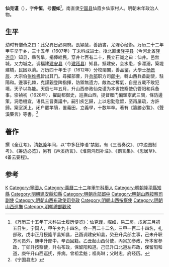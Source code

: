 '''仙克谨'''（{{bd|1562年||1642年||Xian}}），字'''仲恒'''，号'''偓如'''<ref>《万历三十五年丁未科进士履历便览》：仙克谨，崛如，易二房，戊寅三月初五日生，宁国人，甲午乡九十四名，会一百二十二名，三甲一百二十四名，礼部政，戊申正月授隆平县知县，己酉调建安知县，癸丑升兵部主事，己未升职方司员外，庚申升郎中，辛酉回籍。乙丑起山西付使，丙寅加参政，升本省参政，丁卯升按察使，升右布政，保留阳和道。己巳升口北道左布政，保留阳和道，庚午升山西巡抚，养病。曾祖孟魁；祖尚琳；父时忠，府经历。</ref>，南直隶[[宁国县|宁国县]]仙霞乡仙家村人。明朝末年政治人物。

==生平==
幼时有僧奇之曰：此兒異日必開府。長穎慧，善讀書，尤殫心经術。万历二十二年甲午举于乡，三十五年（1607年）丁未科成进士。授北直隶[[隆平县|隆平县]]（今河北省[[隆尧县|隆尧县]]）知县，縣苦旱，捐俸給民，穿井七百有二十，民立石識之曰：仙井。邑無城，又力城之。调福建[[建安县|建安县]]（今[[建瓯县|建瓯县]]）知县，抵建安，会水患，多漂溺，築堤建橋，民困以濟。万历四十年壬子（1612年）分校閩闈，善品鉴，大學士[[杨景辰|杨景辰]]、大宗伯[[张维机|张维机]]皆出其门。尋擢部曹，升[[兵部|兵部]]职方司[[郎中_(官职)|郎中]]，轉山西兵备副使，駐陽和。邊事孔棘，克謹親登陴指揮，防禦無遗力，敵為之奪氣，自是五載不敢犯境，天子以為能。天启七年五月，升山西参政仙克谨为本省按察使仍管阳和兵备事。崇禎初（1628年），擢副都御史，巡撫山西，提督雁门偏頭寧武三關，條防邊策，洞悉機宜，语具三晋奏議中。嗣引疾乞歸，上以忠勤慰留，至再屡疏，方許歸。築室溪上，闭户罷竿牘，置義田，立義學，十数年卒。著有《籌勝必覧》、《聲溪藥言》等書。<ref>《宁国县志》</ref>

==著作==
撰《全辽考》。清[[乾隆|乾隆]]年间，以“中多狂悖语”禁毀。有《三晋奏议》、《中边图制考》、《筹边必览》，另有《声溪药言》、《淮南鸿烈补注》、《鹦言集》、《思居草》、《备云要程》。

==参考==
{{reflist}}

{{start box}}
{{s-off}}
{{s-before|[[陸世科|陸世科]]}}
{{s-title|明朝建安縣知縣|萬曆年間}}
{{s-after|[[陳睿謨|陳睿謨]]}}
{{end box}}

{{萬曆三十五年丁未科殿試金榜}}

{{Authority control}}

{{DEFAULTSORT:Xian仙}}
[[Category:仙姓|K]]
[[Category:寧國人|Category:寧國人]]
[[Category:萬曆二十二年甲午科舉人|Category:萬曆二十二年甲午科舉人]]
[[Category:明朝隆平縣知縣|Category:明朝隆平縣知縣]]
[[Category:明朝建安縣知縣|Category:明朝建安縣知縣]]
[[Category:明朝兵部郎中|Category:明朝兵部郎中]]
[[Category:明朝山西按察司副使|Category:明朝山西按察司副使]]
[[Category:明朝山西布政使司參政|Category:明朝山西布政使司參政]]
[[Category:明朝山西按察使|Category:明朝山西按察使]]
[[Category:明朝山西巡撫|Category:明朝山西巡撫]]
[[Category:明朝禮部觀政|Category:明朝禮部觀政]]